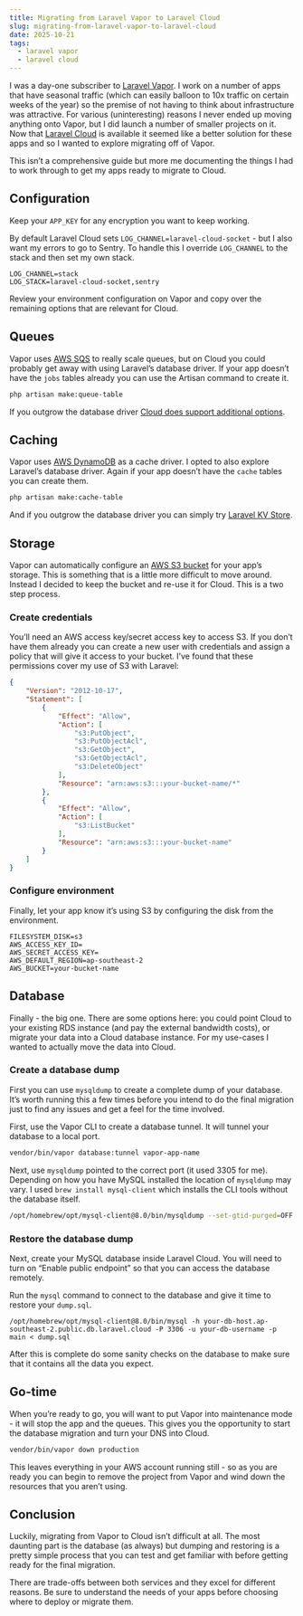 ```yaml
---
title: Migrating from Laravel Vapor to Laravel Cloud
slug: migrating-from-laravel-vapor-to-laravel-cloud
date: 2025-10-21
tags:
  - laravel vapor
  - laravel cloud
---
```


I was a day-one subscriber to [Laravel Vapor](https://vapor.laravel.com). I work on a number of apps that have seasonal traffic (which can easily balloon to 10x traffic on certain weeks of the year) so the premise of not having to think about infrastructure was attractive. For various (uninteresting) reasons I never ended up moving anything onto Vapor, but I did launch a number of smaller projects on it. Now that [Laravel Cloud](https://cloud.laravel.com) is available it seemed like a better solution for these apps and so I wanted to explore migrating off of Vapor.

This isn’t a comprehensive guide but more me documenting the things I had to work through to get my apps ready to migrate to Cloud.

## Configuration

Keep your `APP_KEY` for any encryption you want to keep working.

By default Laravel Cloud sets `LOG_CHANNEL=laravel-cloud-socket` - but I also want my errors to go to Sentry. To handle this I override `LOG_CHANNEL` to the stack and then set my own stack.

```
LOG_CHANNEL=stack
LOG_STACK=laravel-cloud-socket,sentry
```

Review your environment configuration on Vapor and copy over the remaining options that are relevant for Cloud.

## Queues

Vapor uses [AWS SQS](https://aws.amazon.com/sqs) to really scale queues, but on Cloud you could probably get away with using Laravel’s database driver. If your app doesn’t have the `jobs` tables already you can use the Artisan command to create it.

```sh
php artisan make:queue-table
```

If you outgrow the database driver [Cloud does support additional options](https://cloud.laravel.com/docs/queues).

## Caching

Vapor uses [AWS DynamoDB](https://aws.amazon.com/dynamodb) as a cache driver. I opted to also explore Laravel’s database driver. Again if your app doesn’t have the `cache` tables you can create them.

```sh
php artisan make:cache-table
```

And if you outgrow the database driver you can simply try [Laravel KV Store](https://cloud.laravel.com/docs/resources/kv-stores).

## Storage

Vapor can automatically configure an [AWS S3 bucket](https://aws.amazon.com/s3) for your app’s storage. This is something that is a little more difficult to move around. Instead I decided to keep the bucket and re-use it for Cloud. This is a two step process.

### Create credentials

You’ll need an AWS access key/secret access key to access S3. If you don’t have them already you can create a new user with credentials and assign a policy that will give it access to your bucket. I’ve found that these permissions cover my use of S3 with Laravel:

```json
{
    "Version": "2012-10-17",
    "Statement": [
        {
            "Effect": "Allow",
            "Action": [
                "s3:PutObject",
                "s3:PutObjectAcl",
                "s3:GetObject",
                "s3:GetObjectAcl",
                "s3:DeleteObject"
            ],
            "Resource": "arn:aws:s3:::your-bucket-name/*"
        },
        {
            "Effect": "Allow",
            "Action": [
                "s3:ListBucket"
            ],
            "Resource": "arn:aws:s3:::your-bucket-name"
        }
    ]
}
```

### Configure environment

Finally, let your app know it’s using S3 by configuring the disk from the environment.

```
FILESYSTEM_DISK=s3
AWS_ACCESS_KEY_ID=
AWS_SECRET_ACCESS_KEY=
AWS_DEFAULT_REGION=ap-southeast-2
AWS_BUCKET=your-bucket-name
```

## Database

Finally - the big one. There are some options here: you could point Cloud to your existing RDS instance (and pay the external bandwidth costs), or migrate your data into a Cloud database instance. For my use-cases I wanted to actually move the data into Cloud.

### Create a database dump

First you can use `mysqldump` to create a complete dump of your database. It’s worth running this a few times before you intend to do the final migration just to find any issues and get a feel for the time involved.

First, use the Vapor CLI to create a database tunnel. It will tunnel your database to a local port.

```sh
vendor/bin/vapor database:tunnel vapor-app-name
```

Next, use `mysqldump` pointed to the correct port (it used 3305 for me). Depending on how you have MySQL installed the location of `mysqldump` may vary. I used `brew install mysql-client` which installs the CLI tools without the database itself.

```sh
/opt/homebrew/opt/mysql-client@8.0/bin/mysqldump --set-gtid-purged=OFF --single-transaction -h 127.0.0.1 -P 3305 -u vapor -p vapor > dump.sql
```

### Restore the database dump

Next, create your MySQL database inside Laravel Cloud. You will need to turn on “Enable public endpoint” so that you can access the database remotely.

Run the `mysql` command to connect to the database and give it time to restore your `dump.sql`.

```
/opt/homebrew/opt/mysql-client@8.0/bin/mysql -h your-db-host.ap-southeast-2.public.db.laravel.cloud -P 3306 -u your-db-username -p main < dump.sql
```

After this is complete do some sanity checks on the database to make sure that it contains all the data you expect.

## Go-time

When you’re ready to go, you will want to put Vapor into maintenance mode - it will stop the app and the queues. This gives you the opportunity to start the database migration and turn your DNS into Cloud.

```sh
vendor/bin/vapor down production
```

This leaves everything in your AWS account running still - so as you are ready you can begin to remove the project from Vapor and wind down the resources that you aren’t using.

## Conclusion

Luckily, migrating from Vapor to Cloud isn’t difficult at all. The most daunting part is the database (as always) but dumping and restoring is a pretty simple process that you can test and get familiar with before getting ready for the final migration.

There are trade-offs between both services and they excel for different reasons. Be sure to understand the needs of your apps before choosing where to deploy or migrate them.